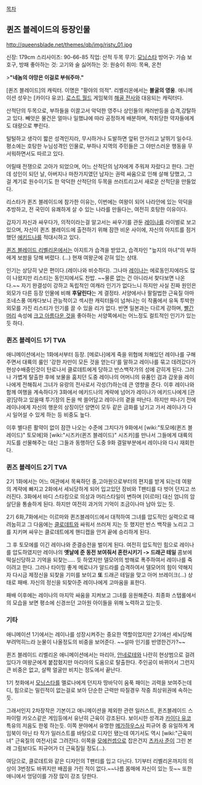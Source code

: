 [[목차]]
== 퀸즈 블레이드의 등장인물 ==
http://queensblade.net/themes/qb/img/risty_01.jpg

신장: 179cm
스리사이즈: 90-66-85
직업: 산적 두목
무기: [[모닝스타]]
방어구: 가슴 보호구, 방패
좋아하는 것: 고기와 술
싫어하는 것: 원숭이
취미: 목욕, 온천

>'''"네놈의 야망은 이걸로 부숴주마."'''

[퀸즈 블레이드]의 캐릭터. 이명은 "황야의 의적". 리벨리온에서는 '''블굴의 영웅'''. 애니메이션 성우는 [카이다 유코]. [[로스트 월드]] 게임북의 [[해골 전사]]와 대응되는 캐릭터다.

산적단의 두목으로, 부하들을 이끌고서 악덕한 영주나 상인들의 캐러반등을 습격,강탈하고 있다. 빼앗은 물건은 얼마나 일했냐에 따라 공정하게 배분하며, 착취당한 약자들에게도 대량으로 뿌린다.

털털하고 생각이 짧은 성격인지라, 무시하거나 도발하면 앞뒤 안가리고 날뛰기 일수다. 평소에는 호탕한 누님성격인 인물로, 부하나 지역의 주민들은 그 야만스러운 행동을 무서워하면서도 따르고 있다.

어릴때 전쟁으로 고아가 되었으며, 어느 산적단의 남자에게 주워져 자랐다고 한다. 그런데 성인이 되던 날, 아버지나 마찬가지였던 남자는 권력 싸움으로 인해 살해 당했고, 그걸 계기로 원수이기도 한 악덕한 산적단의 두목을 쓰러트리고서 새로운 산적단을 만들었다.

리스타가 퀸즈 블레이드에 참가한 이유는, 이번에는 여왕이 되어 나라안에 있는 악덕을 추방하고, 전 국민이 유쾌하게 살 수 있는 나라를 만들다는, 여전히 호탕한 이유이다.

갑자기 자신과 싸우다가, 의적이라는걸 알고서는 싸우기를 관둔 [[레이나]]를 라이벌로 보고 있으며, 자신이 퀸즈 블레이드에 출전하기 위해 잠깐 비운 사이에, 자신의 아지트를 점거했던 [[에키드나]]를 적대시하고 있다.

[[퀸즈 블레이드 리벨리온]]에서는 아지트가 습격을 받았고, 습격자인 "늪지의 마녀"의 부하에게 보쌈을 당해 버렸다. (…) 현재 여왕군에 갇혀 있는 상태.

인기는 상당히 낮은 편이다.(레이나와 비슷하다). 그나마 [[레이나]]는 에로동인지에라도 많이 나왔지만 리스티는 동인지에서도 찬밥. ~~물론 없는 건 아니라서 찾다보면 나온다.~~ 자기 완결성이 강하고 독립적인 여캐라 인기가 없다느니 하지만 사실 진짜 원인은 외모가 다른 등장 인물에 비해 '''후달린다'''는 게 결정타. 서양에서나 팔릴법한 근육질 아마조네스풍 여캐다보니 관능적이고 섹시한 캐릭터들이 넘쳐나는 이 작품에서 유독 투박한 외모를 가진 리스티가 인기를 끌 수 있을 리가 없다. 반면 일본과는 다르게 강하며, [[빨간머리]] 속성에 [[크고 아름다운 것]]을 좋아하는 서양쪽에서는 어느정도 컬트적인 인기가 있는듯 하다.
=== 퀸즈 블레이드 1기 TVA ===
애니메이션에서는 1화에서부터 등장. [메로나]에게 죽을 위협에 처해있던 레이나를 구해주면서 대륙의 룰인 '강한 자만이 모든 것을 얻는다'를 말하고 레이나를 묶고 데려갔다가 현상수배중인것이 탄로나서 클로데트에게 당하고 반스백작가의 성에 갇히게 된다. 그러나 가볍게 탈출한 후에 보물을 훔치던 도중 레이나의 어머니의 유품인 검과 갑옷을 레이나에게 전해줘서 그녀가 유랑의 전사로서 각성(?)하는데 큰 영향을 준다. 이후 레이나와 함께 여행을 계속하다가 3화에서 에키드나의 계략에 넘어가 레이나가 에키드나에게 [관광]당하고 있을때 투기장의 돈을 싹 쓸어담고 레이나의 곁을 떠난다. 하지만 떠나기 전에 레이나에게 자신의 행운의 상징이던 양면이 모두 같은 금화를 남기고 가서 레이나가 다시 일어설 수 있게 하는 등 비중도 높다.

이후 별다른 활약이 없이 잠깐 나오는 수준에 그치다가 9화에서 [wiki:"토모에(퀸즈 블레이드)" 토모에]와 [wiki:"시즈카(퀸즈 블레이드)" 시즈카]를 만나서 그들에게 대륙의 지도를 선물해주는 대신 그들과 동행하던 도중 9화 결말부분에서 레이나와 다시 재회한다.
=== 퀸즈 블레이드 2기 TVA ===
2기 1화에서는 어느 여관에서 목욕하던 중,고아원으로부터의 편지를 받게 되는데 여왕의 계략에 빠지고 2화에서 세뇌당하게 되어 입고있던 장비와 T팬티를 다 벗어 던지고 쓰러진다. 3화에서 바디 스타킹으로 의상과 머리스타일이 변하며 [이르마] 대신 엄니의 암살단을 통솔하게 된다. 하지만 여전히 과거의 기억이 조금이나마 남아 있는 듯.

2기 6화,7화에서는 이르마와 퀸즈블레이드에서 대적하여 그녀를 압도적인 실력으로 때려눕히고 그 다음에는 [[클로데트]]와 싸워서 쓰러져 지는 듯 했지만 반스 백작을 노리고 그를 지키며 싸우는 클로데트에게 핸디캡을 안겨 끝에 승리하게 된다.

그 후 토모에를 이긴 레이나와 준결승전을 벌이게 된다. 여전히 압도적인 힘으로 레이나를 압도하였지만 레이나의 '''옛날에 준 동전 보여줘서 혼란시키기 -> 드래곤 테일''' 콤보에 떡실신당하고 기억을 되찾는..... 듯 하였지만 델모어의 방해로 폭주하여서 레이나를 죽이려고 한다. 그러나 타이밍 좋게 메로나가 알드라를 습격하여서 델모어의 힘이 약해지자 다시금 제정신을 되찾을 기미를 보이고 '''또''' 드래곤 테일을 맞고 아머 브레이크(...) 상태로 패배. 자신의 정신을 되찾아준 레이나에게 고마움을 표한다.

패배 이후에는 레이나의 마지막 싸움을 지켜보고 그녀를 응원해준다. 최종화 스탭롤에서의 모습을 보면 평소에 신경쓰던 고아원 아이들을 위해 노력하고 있는듯.
=== 기타 ===
애니메이션 1기에서는 레이나를 성장시켜주는 중요한 역할이었지만 2기에선 세뇌당해 부려먹히느라 눈물이 나올정도의 비중을 보어준다. ~~설마 인기를 반영한건가?~~

퀸즈 블레이드 리벨리온 애니메이션에서는 마리아, [[안네로테]]와 나란히 현상범으로 걸려있다가 여왕군에게 붙잡혔지만 마리아의 도움으로 탈출한다. 주인공이 바뀌어서 그런지 큰 비중은 없고, 살짝 얼굴만 비치는 정도에서 끝난다.

1기 첫화에서 [[모닝스타]]를 멜로나에게 던지자 땅바닥이 움푹 패이는 괴력을 보여주는데디, 힘으로는 밀린적이 없는걸로 보아 단순한 근력만 따질경우 작중 최상위권에 속하는 듯.

그래서인지 2차장작은 기본이고 애니메이션을 제외한 관련 일러스트, 퀸즈블레이드 스파이럴 카오스같은 게임등에서 유난히 근육이 강조된다. 보이시한 성격과 [[카이다 유코]] 특유의 저음도 한몫 하는듯. 이쪽 분야에서 유명한 [[메가하우스]]사 피규어 중 유일하게 게임북이 아닌 타 작가 일러스트를 바탕으로 디자인 됐는데 여기서도 역시 [wiki:"근육미녀" 근육질의 여전사]로 그려진다. 이쪽을 [[모에]]컨셉으로 잡은건지 [[츠카사 준]]이 그린 본래 그림보다도 피규어가 더 근육질일 정도(...).

여담으로, 클로데트와 같은 디자인의 T팬티를 입고 다닌다. 1기부터 리벨리온까지의 의상이 3번정도 바뀌지만 배꼽을 가린 적이 없다.~~나름 몸매에 자신이 있는 듯~~ 또한 애니에서 엉덩이를 가장 많이 강조 당한다.
